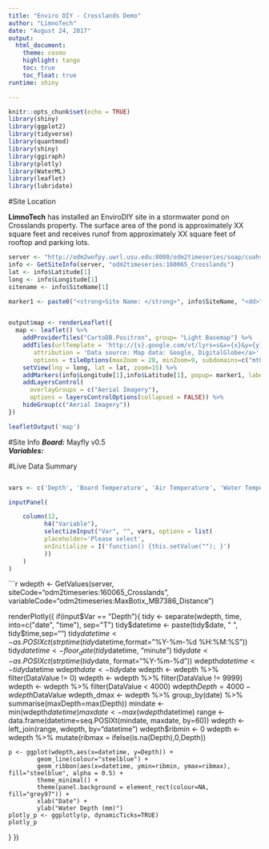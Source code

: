```yaml
---
title: "Enviro DIY - Crosslands Demo"
author: "LimnoTech"
date: "August 24, 2017"
output: 
  html_document:
    theme: cosmo
    highlight: tango
    toc: true
    toc_float: true
runtime: shiny

---
```


```r
knitr::opts_chunk$set(echo = TRUE)
library(shiny)
library(ggplot2)
library(tidyverse)
library(quantmod)
library(shiny)
library(ggiraph)
library(plotly)
library(WaterML)
library(leaflet)
library(lubridate)

```





#Site Location

**LimnoTech** has installed an EnviroDIY site in a stormwater pond on Crosslands property. The surface area of the pond is approximately XX square feet and receives runof from approximately XX square feet of rooftop and parking lots. 

```r

server <- "http://odm2wofpy.uwrl.usu.edu:8080/odm2timeseries/soap/cuahsi_1_0/.wsdl"
info <- GetSiteInfo(server, "odm2timeseries:160065_Crosslands")
lat <- info$Latitude[1]
long <- info$Longitude[1]
sitename <- info$SiteName[1]


```


```r

marker1 <- paste0("<strong>Site Name: </strong>", info$SiteName, "<dd>", "<strong>Number of Variables: </strong>", dim(info)[1], "<dd>", "<strong>Organization: </strong>", info$organization)


output$map <- renderLeaflet({
  map <- leaflet() %>%
    addProviderTiles("CartoDB.Positron", group= "Light Basemap") %>%
    addTiles(urlTemplate = 'http://{s}.google.com/vt/lyrs=s&x={x}&y={y}&z={z}',
       attribution = 'Data source: Map data: Google, DigitalGlobe</a>', 
       options = tileOptions(maxZoom = 20, minZoom=9, subdomains=c("mt0", "mt1", "mt2", "mt3")), group="Aerial Imagery") %>%
    setView(lng = long, lat = lat, zoom=15) %>%
    addMarkers(info$Longitude[1],info$Latitude[1], popup= marker1, label=info$SiteName) %>%
    addLayersControl(
      overlayGroups = c("Aerial Imagery"), 
      options = layersControlOptions(collapsed = FALSE)) %>%
    hideGroup(c("Aerial Imagery"))
})

leafletOutput('map')

``` 


#Site Info
***Board:*** Mayfly v0.5 <br>
***Variables:***


#Live Data Summary

```r



```


```r

vars <- c('Depth', 'Board Temperature', 'Air Temperature', 'Water Temperature')

inputPanel(

    column(12,
          h4("Variable"),
          selectizeInput("Var", "", vars, options = list(
          placeholder='Please select',
          onInitialize = I('function() {this.setValue(""); }')
          ))
    )
)


```




```r
wdepth <- GetValues(server, siteCode="odm2timeseries:160065_Crosslands", variableCode="odm2timeseries:MaxBotix_MB7386_Distance")



renderPlotly({
  if(input$Var == "Depth"){
    tidy <- separate(wdepth, time, into=c("date", "time"), sep="T")
    tidy$datetime <- paste(tidy$date, " ", tidy$time,sep="")
    tidy$datetime <- as.POSIXct(strptime(tidy$datetime,format="%Y-%m-%d %H:%M:%S"))
    tidy$datetime <- floor_date(tidy$datetime, "minute")
    tidy$date <- as.POSIXct(strptime(tidy$date, format="%Y-%m-%d"))
    wdepth$datetime <- tidy$datetime
    wdepth$date <- tidy$date
    wdepth <- wdepth %>% filter(DataValue != 0)
    wdepth <- wdepth %>% filter(DataValue != 9999)
    wdepth <- wdepth %>% filter(DataValue < 4000) 
    wdepth$Depth = 4000 - wdepth$DataValue
    wdepth_dmax <- wdepth %>% group_by(date) %>% summarise(maxDepth=max(Depth))
    mindate <- min(wdepth$datetime)
    maxdate <- max(wdepth$datetime)
    range <- data.frame(datetime=seq.POSIXt(mindate, maxdate, by=60))
    wdepth <- left_join(range, wdepth, by="datetime")
    wdepth$ribmin <- 0
    wdepth <- wdepth %>% mutate(ribmax = ifelse(is.na(Depth),0,Depth))

    p <- ggplot(wdepth,aes(x=datetime, y=Depth)) + 
            geom_line(colour="steelblue") +
            geom_ribbon(aes(x=datetime, ymin=ribmin, ymax=ribmax), fill="steelblue", alpha = 0.5) +
            theme_minimal() + 
            theme(panel.background = element_rect(colour=NA, fill="grey97")) + 
            xlab("Date") + 
            ylab("Water Depth (mm)")
    plotly_p <- ggplotly(p, dynamicTicks=TRUE)
    plotly_p
  }
})





